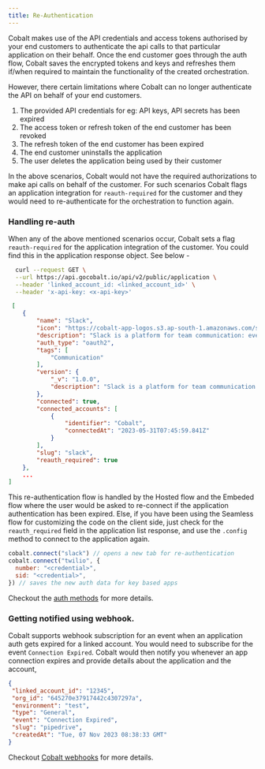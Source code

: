 ```yaml
---
title: Re-Authentication
---
```


Cobalt makes use of the API credentials and access tokens authorised by your end customers to authenticate the api calls to that particular application on their
behalf. Once the end customer goes through the auth flow, Cobalt saves the encrypted tokens and keys and refreshes them if/when required to maintain the functionality
of the created orchestration.

However, there certain limitations where Cobalt can no longer authenticate the API on behalf of your end customers.
1. The provided API credentials for eg: API keys, API secrets has been expired
2. The access token or refresh token of the end customer has been revoked
3. The refresh token of the end customer has been expired
4. The end customer uninstalls the application
5. The user deletes the application being used by their customer

In the above scenarios, Cobalt would not have the required authorizations to make api calls on behalf of the customer. For such scenarios Cobalt flags an application integration
for `reauth-required` for the customer and they would need to re-authenticate for the orchestration to function again.


### Handling re-auth

When any of the above mentioned scenarios occur, Cobalt sets a flag `reauth-required` for the application integration of the customer. You could find this
in the application response object. See below - 

```bash List enabled applications
  curl --request GET \
  --url https://api.gocobalt.io/api/v2/public/application \
  --header 'linked_account_id: <linked_account_id>' \
  --header 'x-api-key: <x-api-key>'
```

```JSON Sample app with "reauth-required" flag
 [
    {
        "name": "Slack",
        "icon": "https://cobalt-app-logos.s3.ap-south-1.amazonaws.com/slack/logo.png",
        "description": "Slack is a platform for team communication: everything in one place, instantly searchable, available wherever you go. Offering instant messaging, document sharing and knowledge search for modern teams.",
        "auth_type": "oauth2",
        "tags": [
            "Communication"
        ],
        "version": {
            "_v": "1.0.0",
            "description": "Slack is a platform for team communication: everything in one place, instantly searchable, available wherever you go. Offering instant messaging, document sharing and knowledge search for modern teams."
        },
        "connected": true,
        "connected_accounts": [
            {
                "identifier": "Cobalt",
                "connectedAt": "2023-05-31T07:45:59.841Z"
            }
        ],
        "slug": "slack",
        "reauth_required": true
    },
    ...
]
```
This re-authentication flow is handled by the Hosted flow and the Embeded flow where the user would be asked to re-connect if the application authentication has been expired.
Else, if you have been using the Seamless flow for customizing the code on the client side, just check for the `reauth_required` field in the application list response,
and use the `.config` method to connect to the application again.

```Javascript Re-authentication
cobalt.connect("slack") // opens a new tab for re-authentication
cobalt.connect("twilio", {
  number: "<credential>",
  sid: "<credential>",
}) // saves the new auth data for key based apps

```
Checkout the [auth methods](https://docs.gocobalt.io/sdks/client-side-sdks/js-sdk) for more details.


### Getting notified using webhook.
Cobalt supports webhook subscription for an event when an application auth gets expired for a linked account. You would need to subscribe for the event `Connection Expired`.
Cobalt would then notify you whenever an app connection expires and provide details about the application and the account,

```json Webhook payload
{
 "linked_account_id": "12345",
 "org_id": "645270e37917442c4307297a",
 "environment": "test",
 "type": "General",
 "event": "Connection Expired",
 "slug": "pipedrive",
 "createdAt": "Tue, 07 Nov 2023 08:38:33 GMT"
}
```
Checkout [Cobalt webhooks](https://docs.gocobalt.io/guides/platform/webhook) for more details.